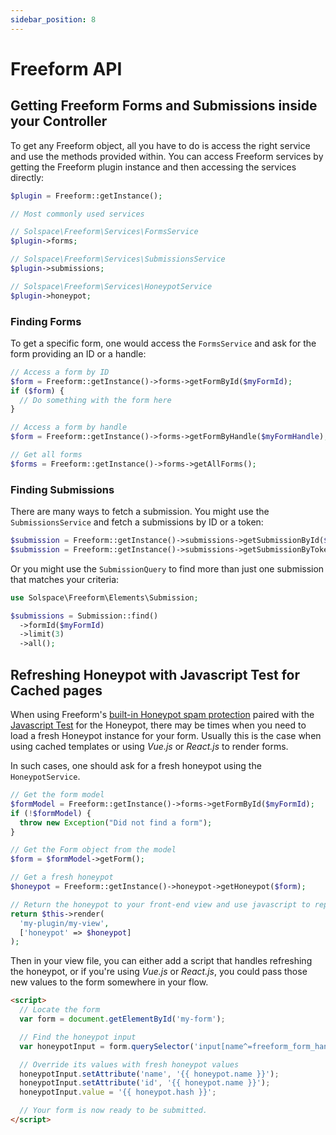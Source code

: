 ```yaml
---
sidebar_position: 8
---
```


# Freeform API

## Getting Freeform Forms and Submissions inside your Controller

To get any Freeform object, all you have to do is access the right service and use the methods provided within. You can access Freeform services by getting the Freeform plugin instance and then accessing the services directly:

```php showLineNumbers
$plugin = Freeform::getInstance();

// Most commonly used services

// Solspace\Freeform\Services\FormsService
$plugin->forms;

// Solspace\Freeform\Services\SubmissionsService
$plugin->submissions;

// Solspace\Freeform\Services\HoneypotService
$plugin->honeypot;
```

### Finding Forms

To get a specific form, one would access the `FormsService` and ask for the form providing an ID or a handle:

```php showLineNumbers
// Access a form by ID
$form = Freeform::getInstance()->forms->getFormById($myFormId);
if ($form) {
  // Do something with the form here
}

// Access a form by handle
$form = Freeform::getInstance()->forms->getFormByHandle($myFormHandle);

// Get all forms
$forms = Freeform::getInstance()->forms->getAllForms();
```

### Finding Submissions

There are many ways to fetch a submission. You might use the `SubmissionsService` and fetch a submissions by ID or a token:

```php showLineNumbers
$submission = Freeform::getInstance()->submissions->getSubmissionById($myId);
$submission = Freeform::getInstance()->submissions->getSubmissionByToken($myToken);
```

Or you might use the `SubmissionQuery` to find more than just one submission that matches your criteria:

```php showLineNumbers
use Solspace\Freeform\Elements\Submission;

$submissions = Submission::find()
  ->formId($myFormId)
  ->limit(3)
  ->all();
```

## Refreshing Honeypot with Javascript Test for Cached pages

When using Freeform's [built-in Honeypot spam protection](../forms/spam-protection.mdx) paired with the [Javascript Test](../forms/spam-protection.mdx#freeform-javascript-test) for the Honeypot, there may be times when you need to load a fresh Honeypot instance for your form. Usually this is the case when using cached templates or using _Vue.js_ or _React.js_ to render forms.

In such cases, one should ask for a fresh honeypot using the `HoneypotService`.

```php showLineNumbers
// Get the form model
$formModel = Freeform::getInstance()->forms->getFormById($myFormId);
if (!$formModel) {
  throw new Exception("Did not find a form");
}

// Get the Form object from the model
$form = $formModel->getForm();

// Get a fresh honeypot
$honeypot = Freeform::getInstance()->honeypot->getHoneypot($form);

// Return the honeypot to your front-end view and use javascript to replace the values
return $this->render(
  'my-plugin/my-view',
  ['honeypot' => $honeypot]
);
```

Then in your view file, you can either add a script that handles refreshing the honeypot, or if you're using _Vue.js_ or _React.js_, you could pass those new values to the form somewhere in your flow.

```html showLineNumbers
<script>
  // Locate the form
  var form = document.getElementById('my-form');

  // Find the honeypot input
  var honeypotInput = form.querySelector('input[name^=freeform_form_handle_]');

  // Override its values with fresh honeypot values
  honeypotInput.setAttribute('name', '{{ honeypot.name }}');
  honeypotInput.setAttribute('id', '{{ honeypot.name }}');
  honeypotInput.value = '{{ honeypot.hash }}';

  // Your form is now ready to be submitted.
</script>
```
